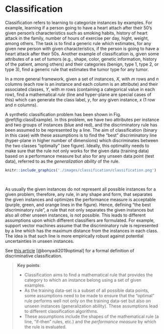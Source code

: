 # Classification

Classification refers to learning to categorize instances by examples. For example,
learning if a person going to have a heart attach after their 50's given person's characteristics such as smoking habits, history of heart attack in the family, number of hours of exercise per day, hight, weight, among others. The task is to find a generic rule which estimates, for any given new person with given characteristics, if the person is going to have a heart attack after their 50s. Another example of classification is, given some attributes of a set of tumors (e.g., shape, color, genetic information, history of the patient, among others) and their categories (benign, type 1, type 2, or type 3), find a generic rule that estimates the tumor type for any tumor. 

In a more general framework, given a set of instances, $X$, with $m$ rows and $n$ columns (each row is an instance and each column is an attribute) and their associated classes, $Y$, with $m$ rows (containing a categorical value in each row), find a mathematical *rule* (line and hyper-plane are special cases of this) which can generate the class label, $y$, for any given instance, $x$ ($1$ row and $n$ columns). 

A synthetic classification problem has been shown in Fig. \@ref(fig:classExample). In this problem, we have two attributes per instance and two groups of instances (blue and red), and the discriminatory rule has been assumed to be represented by a line. The aim of classification (binary in this case) with these assumptions is to find the "best" discriminatory line (hyper-plane in higher number of dimensions) which discriminates between the two classes "optimally" (see figure). Ideally, this optimality needs to make sure that the rule not only works for the given data (training data) based on a performance measure but also for any unseen data point (test data), referred to as the *generalization ability* of the rule.

```r
knitr::include_graphics('./images/classification/classification.png')
```

&nbsp;

As usually the given instances do not represent all possible instances for a given problem, therefore, any rule, in any shape and form, that separates the given instances and optimizes the performance measure is acceptable (purple, green, and orange lines in the figure). Hence, defining "the best discriminatory rule", a rule that not only separates the given instances but also all other unseen instances, is not possible. This leads to different assumptions upon which different classifiers are formulated. For example, support vector machines assume that the discriminatory rule is represented by a line which has the maximum distance from the instances in each class. The idea is that such line is more empirically robust against potential uncertainties in unseen instances.

See [this article](https://arxiv.org/pdf/1804.09891.pdf) [@bonyadi2019optimal] for a formal definition of discriminative classification. 

> **Key points**:
>
>* Classification aims to find a mathematical rule that provides the category to which an instance belong using a set of given examples.
>* As the training data-set is a subset of all possible data points, some assumptions need to be made to ensure that the "optimal" rule performs well not only on the training data-set but also on unseen instances (generalization ability). These assumptions lead to different classification algorithms.
>* These assumptions include the shapes of the mathematical rule (a line, "if-then" rules, etc.) and the *performance measure* by which the rule is evaluated.
